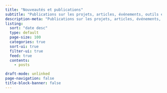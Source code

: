 ```yaml
---
title: "Nouveautés et publications"
subtitle: "Publications sur les projets, articles, événements, outils et réflexions"
description-meta: "Publications sur les projets, articles, événements, outils et réflexions en lien avec la psychologie et l’intelligence artificielle"
listing: 
  sort: "date desc"
  type: default
  page-size: 100
  categories: true
  sort-ui: true
  filter-ui: true
  feed: true
  contents: 
    - posts

draft-mode: unlinked
page-navigation: false
title-block-banner: false
---
```

